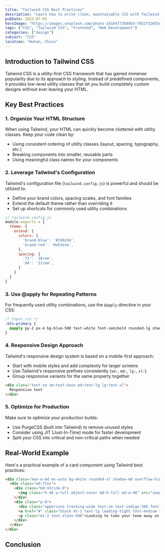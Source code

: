 ```yaml
---
title: "Tailwind CSS Best Practices"
description: "Learn how to write clean, maintainable CSS with Tailwind and avoid common pitfalls."
pubDate: 2023-07-05
heroImage: "https://images.unsplash.com/photo-1618477388954-7852f32655ec?ixlib=rb-4.0.3&ixid=M3wxMjA3fDB8MHxwaG90by1wYWdlfHx8fGVufDB8fHx8fA%3D%3D&auto=format&fit=crop&w=1300&q=80"
tags: ["CSS", "Tailwind CSS", "Frontend", "Web Development"]
categories: ["design"]
subject: "CSS"
location: "Wuhan, China"
---
```


## Introduction to Tailwind CSS

Tailwind CSS is a utility-first CSS framework that has gained immense popularity due to its approach to styling. Instead of predefined components, it provides low-level utility classes that let you build completely custom designs without ever leaving your HTML.

## Key Best Practices

### 1. Organize Your HTML Structure

When using Tailwind, your HTML can quickly become cluttered with utility classes. Keep your code clean by:

- Using consistent ordering of utility classes (layout, spacing, typography, etc.)
- Breaking components into smaller, reusable parts
- Using meaningful class names for your components

### 2. Leverage Tailwind's Configuration

Tailwind's configuration file (`tailwind.config.js`) is powerful and should be utilized to:

- Define your brand colors, spacing scales, and font families
- Extend the default theme rather than overriding it
- Set up shortcuts for commonly used utility combinations

```javascript
// tailwind.config.js
module.exports = {
  theme: {
    extend: {
      colors: {
        'brand-blue': '#1992d4',
        'brand-red': '#e53e3e',
      },
      spacing: {
        '72': '18rem',
        '84': '21rem',
      }
    }
  }
}
```

### 3. Use @apply for Repeating Patterns

For frequently used utility combinations, use the `@apply` directive in your CSS:

```css
/* Input.css */
.btn-primary {
  @apply py-2 px-4 bg-blue-500 text-white font-semibold rounded-lg shadow-md hover:bg-blue-700 focus:outline-none focus:ring-2 focus:ring-blue-400 focus:ring-opacity-75;
}
```

### 4. Responsive Design Approach

Tailwind's responsive design system is based on a mobile-first approach:

- Start with mobile styles and add complexity for larger screens
- Use Tailwind's responsive prefixes consistently (`sm:`, `md:`, `lg:`, `xl:`)
- Group responsive variants for the same property together

```html
<div class="text-sm sm:text-base md:text-lg lg:text-xl">
  Responsive text
</div>
```

### 5. Optimize for Production

Make sure to optimize your production builds:

- Use PurgeCSS (built into Tailwind) to remove unused styles
- Consider using JIT (Just-In-Time) mode for faster development
- Split your CSS into critical and non-critical paths when needed

## Real-World Example

Here's a practical example of a card component using Tailwind best practices:

```html
<div class="max-w-md mx-auto bg-white rounded-xl shadow-md overflow-hidden md:max-w-2xl">
  <div class="md:flex">
    <div class="md:shrink-0">
      <img class="h-48 w-full object-cover md:h-full md:w-48" src="image.jpg" alt="Modern building architecture">
    </div>
    <div class="p-8">
      <div class="uppercase tracking-wide text-sm text-indigo-500 font-semibold">Company retreats</div>
      <a href="#" class="block mt-1 text-lg leading-tight font-medium text-black hover:underline">Incredible accommodation for your team</a>
      <p class="mt-2 text-slate-500">Looking to take your team away on a retreat to enjoy awesome food and take in some sunshine?</p>
    </div>
  </div>
</div>
```

## Conclusion

